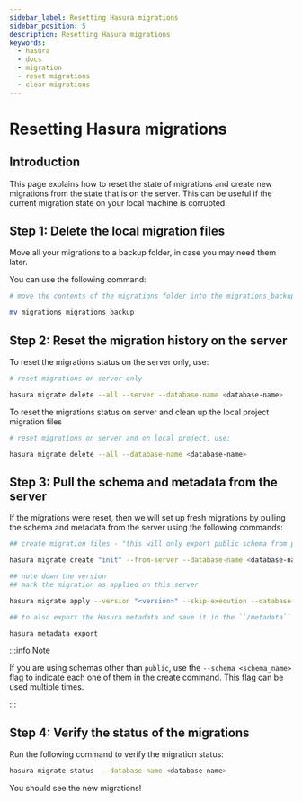 ```yaml
---
sidebar_label: Resetting Hasura migrations
sidebar_position: 5
description: Resetting Hasura migrations
keywords:
  - hasura
  - docs
  - migration
  - reset migrations
  - clear migrations
---
```


# Resetting Hasura migrations

## Introduction

This page explains how to reset the state of migrations and create new
migrations from the state that is on the server. This can be useful if
the current migration state on your local machine is corrupted.

## Step 1: Delete the local migration files

Move all your migrations to a backup folder, in case you may need them
later.

You can use the following command:

```bash
# move the contents of the migrations folder into the migrations_backup folder

mv migrations migrations_backup
```

## Step 2: Reset the migration history on the server

To reset the migrations status on the server only, use:

```bash
# reset migrations on server only

hasura migrate delete --all --server --database-name <database-name>
```

To reset the migrations status on server and clean up the local project
migration files

```bash
# reset migrations on server and on local project, use:

hasura migrate delete --all --database-name <database-name>
```

## Step 3: Pull the schema and metadata from the server

If the migrations were reset, then we will set up fresh migrations by
pulling the schema and metadata from the server using the following
commands:

```bash
## create migration files - "this will only export public schema from postgres"

hasura migrate create "init" --from-server --database-name <database-name>
```

```bash
## note down the version
## mark the migration as applied on this server

hasura migrate apply --version "<version>" --skip-execution --database-name <database-name>
```

```bash
## to also export the Hasura metadata and save it in the ``/metadata`` directory

hasura metadata export
```

:::info Note

If you are using schemas other than `public`, use the
`--schema <schema_name>` flag to indicate each one of them in the create
command. This flag can be used multiple times.

:::

## Step 4: Verify the status of the migrations

Run the following command to verify the migration status:

```bash
hasura migrate status  --database-name <database-name>
```

You should see the new migrations!
